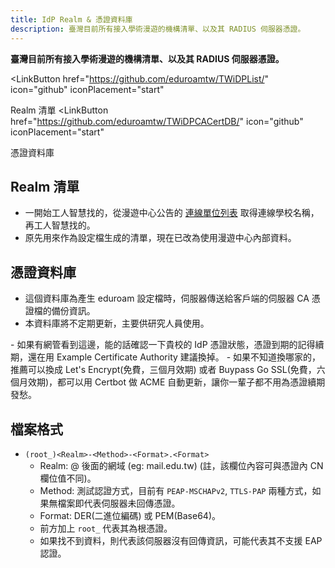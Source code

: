 ```yaml
---
title: IdP Realm & 憑證資料庫
description: 臺灣目前所有接入學術漫遊的機構清單、以及其 RADIUS 伺服器憑證。
---
```

**臺灣目前所有接入學術漫遊的機構清單、以及其 RADIUS 伺服器憑證。**


<LinkButton
  href="https://github.com/eduroamtw/TWiDPList/"
  icon="github"
  iconPlacement="start"
>
  Realm 清單 <Badge text="已棄用" variant="danger" />
</LinkButton>
<LinkButton
  href="https://github.com/eduroamtw/TWiDPCACertDB/"
  icon="github"
  iconPlacement="start"
>
  憑證資料庫
</LinkButton>

## Realm 清單 <Badge text="已棄用" variant="danger" />
- 一開始工人智慧找的，從漫遊中心公告的 [連線單位列表](https://roamingcenter.ndhu.edu.tw/#unitclass) 取得連線學校名稱，再工人智慧找的。
- 原先用來作為設定檔生成的清單，現在已改為使用漫遊中心內部資料。

## 憑證資料庫
- 這個資料庫為產生 eduroam 設定檔時，伺服器傳送給客戶端的伺服器 CA 憑證檔的備份資訊。  
- 本資料庫將不定期更新，主要供研究人員使用。

<Aside type="tip">
- 如果有網管看到這邊，能的話確認一下貴校的 IdP 憑證狀態，憑證到期的記得續期，還在用 Example Certificate Authority 建議換掉。
- 如果不知道換哪家的，推薦可以換成 Let's Encrypt(免費，三個月效期) 或者 Buypass Go SSL(免費，六個月效期)，都可以用 Certbot 做 ACME 自動更新，讓你一輩子都不用為憑證續期發愁。
</Aside>

## 檔案格式
- `(root_)<Realm>-<Method>-<Format>.<Format>`
    - Realm: @ 後面的網域 (eg: mail.edu.tw) (註，該欄位內容可與憑證內 CN 欄位值不同)。
    - Method: 測試認證方式，目前有 `PEAP-MSCHAPv2`, `TTLS-PAP` 兩種方式，如果無檔案即代表伺服器未回傳憑證。
    - Format: DER(二進位編碼) 或 PEM(Base64)。
    - 前方加上 `root_` 代表其為根憑證。
    - 如果找不到資料，則代表該伺服器沒有回傳資訊，可能代表其不支援 EAP 認證。